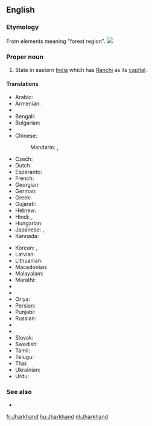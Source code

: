 ==English==
{{wikipedia}}

===Etymology===
From elements meaning "forest region".
[[Image:Jharkhand in India (disputed hatched).svg|thumb|]]

===Proper noun===
{{en-proper noun}}

# State in eastern [[India]] which has [[Ranchi]] as its [[capital]].

====Translations====
{{trans-top|state in eastern India}}
* Arabic: {{t-|ar|جهارخاند|m|tr=jarkhānd}}
* Armenian: {{t|hy|Ջարքանդ|tr=J̌arkʿand|sc=Armn}}
* {{trreq|as}}
* Bengali: {{t-|bn|ঝাড়খণ্ড|sc=Beng}}
* Bulgarian: {{t|bg|Джаркханд|sc=Cyrl}}
* {{trreq|hne}}
* Chinese:
*: Mandarin: {{t|cmn|恰爾康得邦|sc=Hani}},  {{t|cmn|恰尔康得邦|tr=Qià'ěrkāngde-bāng|sc=Hani}}
* Czech: {{t|cs|Džhárkhand}}
* Dutch: {{t+|nl|Jharkhand}}
* Esperanto: {{t|eo|Ĝharkhando}}
* French: {{t+|fr|Jharkhand|m}}
* Georgian: {{t|ka|ჯარხანდი|sc=Geor}}
* German: {{t-|de|Jharkhand|n}}
* Greek: {{t|el|Τζαρκάντ|sc=Grek}}
* Gujarati: {{t|gu|ઝારખંડ|sc=Gujr}}
* Hebrew: {{t-|he|ג'הרקאנד}}
* Hindi: {{t-|hi|झारखंड|tr=jhārkhaṇḍ}},  {{t+|hi|झारखण्ड|tr=jhārkhaṇḍ}}
* Hungarian: {{t+|hu|Dzshárkhand}}
* Japanese: {{t-|ja|ジャールカンド州|tr=Jārukando-shū}},  {{t-|ja|ジャールカンド|tr=Jārukando}}
* Kannada: {{t|kn|ಝಾರ್ಖಂಡ್|sc=Knda}}
{{trans-mid}}
* Korean: {{t|ko|자르칸드 주|sc=Kore}}, {{t|ko|자르칸드|sc=Kore}}
* Latvian: {{t|lv|Džhārkhanda}}
* Lithuanian: {{t|lt|Džarkandas}}
* Macedonian: {{t|mk|Џарканд|sc=Cyrl}}
* Malayalam: {{t|ml|ഝാർഖണ്ഡ്‌|sc=Mlym}}
* Marathi: {{t|mr|झारखंड|sc=Deva}}
* {{trreq|lus}}
* {{trreq|ne}}
* Oriya: {{t|or|ଝାଡ଼ଖଣ୍ଡ|sc=Orya}}
* Persian: {{t|fa|جارکند|sc=fa-Arab}}
* Punjabi: {{t|pa|ਝਾਰਖੰਡ|sc=Guru}}
* Russian: {{t-|ru|Джаркханд|m|tr=Džarkxánd}}
* {{trreq|sat}}
* {{trreq|sip}}
* Slovak: {{t|sk|Džhárkhand}}
* Swedish: {{t-|sv|Jharkhand}}
* Tamil: {{t|ta|சார்க்கண்ட்|sc=Taml}}
* Telugu: {{t|te|జార్ఖండ్|sc=Telu}}
* Thai: {{t-|th|รัฐฌาร์ขัณฑ์|tr=rát chaa-kăn}}
* Ukrainian: {{t|uk|Джхаркханд|sc=Cyrl}}
* Urdu: {{t-|ur|جھارکھنڈ}}
{{trans-bottom}}

===See also===
* {{list|en|states of India}}

[[fr:Jharkhand]]
[[hu:Jharkhand]]
[[nl:Jharkhand]]